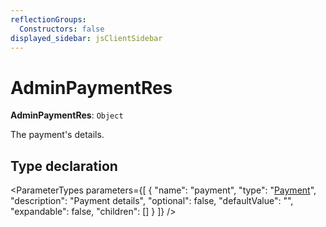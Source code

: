 ```yaml
---
reflectionGroups:
  Constructors: false
displayed_sidebar: jsClientSidebar
---
```



# AdminPaymentRes

 **AdminPaymentRes**: `Object`

The payment's details.

## Type declaration

<ParameterTypes parameters={[
  {
    "name": "payment",
    "type": "[Payment](../classes/js_client.internal.Payment.mdx)",
    "description": "Payment details",
    "optional": false,
    "defaultValue": "",
    "expandable": false,
    "children": []
  }
]} />
